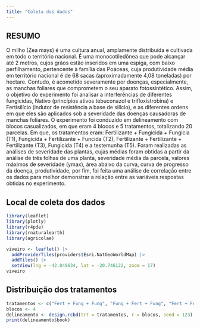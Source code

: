 ```yaml
---
title: "Coleta dos dados"
---
```


## RESUMO

O milho (Zea mays) é uma cultura anual, amplamente distribuída e cultivada em todo o território nacional. É uma monocotiledônea que pode alcançar até 2 metros, cujos grãos estão inseridos em uma espiga, com baixo perfilhamento, pertencente à família das Poáceas, cuja produtividade média em território nacional é de 68 sacas (aproximadamente 4,08 toneladas) por hectare. Contudo, é acometido severamente por doenças, especialmente, as manchas foliares que comprometem o seu aparato fotossintético. Assim, o objetivo do experimento foi analisar a interferências de diferentes fungicidas, Nativo (princípios ativos tebuconazol e trifloxistrobina) e Fertisilício (indutor de resistência a base de silício), e as diferentes ordens em que eles são aplicados sob a severidade das doenças causadoras de manchas foliares. O experimento foi conduzido em delineamento com blocos casualizados, em que eram 4 blocos e 5 tratamentos, totalizando 20 parcelas. Em que, os tratamentos eram: Fertilizante + Fungicida + Fungicia (T1), Fungicida + Fertilizante + Funcida (T2), Fertilizante + Fertilizante + Fertilizante (T3), Fungicida (T4) e a testemunha (T5). Foram realizadas as análises de severidade das plantas, cujas médias foram obtidas a partir da análise de três folhas de uma planta, severidade média da parcela, valores máximos de severidade (ymax), área abaixo da curva, curva de progresso da doença, produtividade, por fim, foi feita uma análise de correlação entre os dados para melhor demonstrar a relação entre as variáveis respostas obtidas no experimento.

## Local de coleta dos dados

```r
library(leaflet)
library(plotly)
library(r4pde)
library(rnaturalearth)
library(agricolae)

viveiro <- leaflet() |> 
  addProviderTiles(providers$Esri.NatGeoWorldMap) |>
  addTiles() |> 
  setView(lng = -42.849634, lat = -20.746122, zoom = 17)
viveiro
```

## Distribuição dos tratamentos

```r
tratamentos <- c("Fert + Fung + Fung", "Fung + Fert + Fung", "Fert + Fert + Fert", "Fungicida", "Testemunha")
blocos <- 4
delineamento <- design.rcbd(trt = tratamentos, r = blocos, seed = 123)
print(delineamento$book)
```
